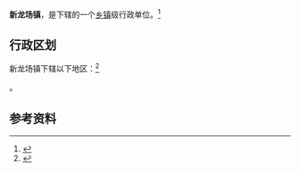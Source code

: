 {{中国乡级行政区|52/23/22/108/000}}

'''新龙场镇'''，是{{PRC admin/fullname|52/23/22/108/000|3}}下辖的一个[[乡镇|乡镇]]级行政单位。<ref>{{PRC admin/ref sgc|{{PRC admin/parent|52/23/22/108/000}}}}</ref>

== 行政区划 ==

新龙场镇下辖以下地区：<ref>{{PRC admin/ref sgc|52/23/22/108/000}}</ref>

{{PRC admin/children|52/23/22/108/000}}。

== 参考资料 ==

{{reflist}}

{{行政区划小作品}}
{{PRC admin/navcat|52/23/22/108/000}}